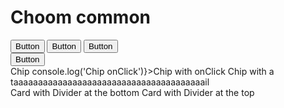 


<Meta title="Choom Common" />

<style>{`
  section.s {
    padding: 2rem;
    margin: 2rem 0;
    border: 1px solid #ccc;
    border-radius: 0.25rem;
  }
`}</style>

# Choom common

<section className="s">
  <Button size='big'>Button</Button>
  <Button>Button</Button>
  <Button size='small'>Button</Button>
</section>

<section className="s">
  <Button fluid>Button</Button>
</section>

<section className="s">
  <Icon size='small'>
    <Clock />
  </Icon>

  <Icon>
    <Clock />
  </Icon>

  <Icon size='big'>
    <Clock />
  </Icon>
</section>

<section className="s">
  <Loader  />
  <Divider mt='2' mb='2' />
  <Loader size='small' display='inline-block' />
  <Loader size='regular' display='inline-block'/>
  <Loader size='big' display='inline-block' />
</section>

<section className="s">
  <Chip>Chip</Chip>
  <Chip onClick={() => console.log('Chip onClick')}>Chip with onClick</Chip>
  <Chip>Chip with a taaaaaaaaaaaaaaaaaaaaaaaaaaaaaaaaaaaaaaail</Chip>
</section>

<section className="s">
  <Card>Card with Divider at the bottom</Card>
  <Divider mt='2' mb='2' />
  <Card>Card with Divider at the top</Card>
</section>
